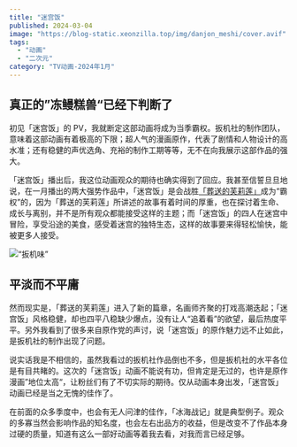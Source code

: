 ```yaml
---
title: "迷宫饭"
published: 2024-03-04
image: "https://blog-static.xeonzilla.top/img/danjon_meshi/cover.avif"
tags:
  - "动画"
  - "二次元"
category: "TV动画-2024年1月"
---
```


## 真正的”冻鳗糕兽“已经下判断了
初见「迷宫饭」的 PV，我就断定这部动画将成为当季霸权。扳机社的制作团队，意味着这部动画有着极高的下限；超人气的漫画原作，代表了剧情和人物设计的高水准；还有稳健的声优选角、充裕的制作工期等等，无不在向我展示这部作品的强大。

「迷宫饭」播出后，我这位动画观众的期待也确实得到了回应。我甚至信誓旦旦地说，在一月播出的两大强势作品中，「迷宫饭」是会战胜[「葬送的芙莉莲」](/posts/sousou_no_frieren/)成为“霸权”的，因为「葬送的芙莉莲」所讲述的故事有着时间的厚重，也在探讨着生命、成长与离别，并不是所有观众都能接受这样的主题；而「迷宫饭」的四人在迷宫中冒险，享受沿途的美食，感受着迷宫的独特生态，这样的故事要来得轻松愉快，能被更多人接受。

![“扳机味”](https://blog-static.xeonzilla.top/img/danjon_meshi/01.avif "“扳机味”")

## 平淡而不平庸
然而现实是，「葬送的芙莉莲」进入了新的篇章，名画师齐聚的打戏高潮迭起；「迷宫饭」风格稳健，却也四平八稳缺少爆点，没有让人“追着看”的欲望，最后热度平平。另外我看到了很多来自原作党的声讨，说「迷宫饭」的原作魅力远不止如此，是扳机社的制作出现了问题。

说实话我是不相信的，虽然我看过的扳机社作品倒也不多，但是扳机社的水平各位是有目共睹的。这次的「迷宫饭」动画不能说有功，但肯定是无过的，也许是原作漫画”地位太高“，让粉丝们有了不切实际的期待。仅从动画本身出发，「迷宫饭」动画已经是当之无愧的佳作了。

在前面的众多季度中，也会有无人问津的佳作，「冰海战记」就是典型例子。观众的多寡当然会影响作品的知名度，也会左右出品方的收益，但是改变不了作品本身过硬的质量，知道有这么一部好动画等着我去看，对我而言已经足够。
